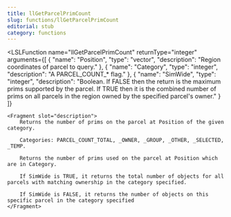 ```yaml
---
title: llGetParcelPrimCount
slug: functions/llGetParcelPrimCount
editorial: stub
category: functions
---
```


<LSLFunction
	name="llGetParcelPrimCount"
	returnType="integer"
	arguments={[
	{
		"name": "Position",
		"type": "vector",
		"description": "Region coordinates of parcel to query."
	},
	{
		"name": "Category",
		"type": "integer",
		"description": "A PARCEL_COUNT_* flag."
	},
	{
		"name": "SimWide",
		"type": "integer",
		"description": "Boolean. If FALSE then the return is the maximum prims supported by the parcel. If TRUE then it is the combined number of prims on all parcels in the region owned by the specified parcel's owner."
	}
]}
>
	<Fragment slot="description">
		Returns the number of prims on the parcel at Position of the given category.
		
		Categories: PARCEL_COUNT_TOTAL, _OWNER, _GROUP, _OTHER, _SELECTED, _TEMP.
		
		Returns the number of prims used on the parcel at Position which are in Category.
		
		If SimWide is TRUE, it returns the total number of objects for all parcels with matching ownership in the category specified.
		
		If SimWide is FALSE, it returns the number of objects on this specific parcel in the category specified
	</Fragment>
</LSLFunction>
